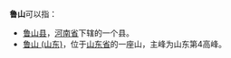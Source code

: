 '''鲁山'''可以指：
* [[鲁山县|鲁山县]]，[[河南省|河南省]]下辖的一个县。
* [[鲁山_(山东)|鲁山 (山东)]]，位于[[山东省|山东省]]的一座山，主峰为山东第4高峰。
{{disambig|Cat=二字中國地名消歧義}}